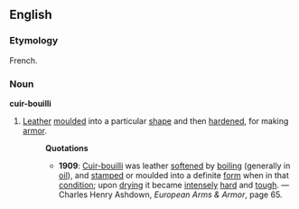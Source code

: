 ==English==
===Etymology===
French.
===Noun===
'''cuir-bouilli'''
#[[Leather]] [[mould]]ed into a particular [[shape]] and then [[harden]]ed, for making [[armor]]. 
#:'''Quotations'''
#:*'''1909''': [[Cuir-bouilli]] was leather [[soften]]ed by [[boil]]ing (generally in [[oil]]), and [[stamp]]ed or moulded into a definite [[form]] when in that [[condition]]; upon [[dry]]ing it became [[intensely]] [[hard]] and [[tough]]. &mdash; Charles Henry Ashdown, ''European Arms & Armor'', page 65.